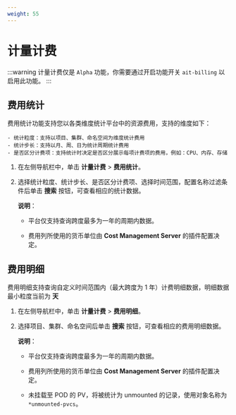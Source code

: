 ```yaml
---
weight: 55
---
```


# 计量计费

:::warning
计量计费仅是 `Alpha` 功能，你需要通过开启功能开关 `ait-billing` 以启用此功能。
:::

## 费用统计

费用统计功能支持您以各类维度统计平台中的资源费用，支持的维度如下：

    - 统计粒度：支持以项目、集群、命名空间为维度统计费用
    - 统计步长：支持以月、周、日为统计周期统计费用
    - 是否区分计费项：支持统计时决定是否区分展示每项计费项的费用，例如：CPU、内存、存储


1. 在左侧导航栏中，单击 **计量计费** > **费用统计**。

2. 选择统计粒度、统计步长、是否区分计费项、选择时间范围，配置名称过滤条件后单击 **搜索** 按钮，可查看相应的统计数据。
    
    **说明**：
    
    * 平台仅支持查询跨度最多为一年的周期内数据。
    
    * 费用列所使用的货币单位由 **Cost Management Server** 的插件配置决定。

## 费用明细 

费用明细支持查询自定义时间范围内（最大跨度为 1 年）计费明细数据，明细数据最小粒度当前为 **天**


1. 在左侧导航栏中，单击 **计量计费** > **费用明细**。

2. 选择项目、集群、命名空间后单击 **搜索** 按钮，可查看相应的费用明细数据。
    
    **说明**：
    
    * 平台仅支持查询跨度最多为一年的周期内数据。
    
    * 费用列所使用的货币单位由 **Cost Management Server** 的插件配置决定。

    * 未挂载至 POD 的 PV，将被统计为 unmounted 的记录，使用对象名称为 `*unmounted-pvcs`。

